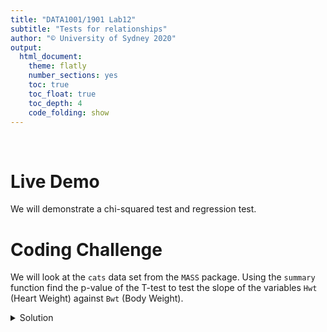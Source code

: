 ```yaml
---
title: "DATA1001/1901 Lab12"
subtitle: "Tests for relationships"
author: "© University of Sydney 2020"
output:
  html_document:
    theme: flatly
    number_sections: yes
    toc: true
    toc_float: true
    toc_depth: 4
    code_folding: show
---
```

<style>
h2 { /* Header 2 */
    font-size: 22px
}
</style>

<style>
h3 { /* Header 3 */
    font-size: 18px
}
</style>

<br>

# Live Demo

We will demonstrate a chi-squared test and regression test.

# Coding Challenge

We will look at the `cats` data set from the `MASS` package. Using the `summary` function find the p-value of the T-test to test the slope of the variables `Hwt` (Heart Weight) against `Bwt` (Body Weight).

<details><summary>Solution</summary>
```r
library(MASS)
library(tidyverse)

model = lm(Hwt ~ Bwt, data = cats)

# First check assumptions
plot(model, which = 1:2)


```


The plots show that the assumptions for a linear model are okay. The residuals are homoscedastic and normally distributed.

```r
summary(model)   # Gives us the p-value
```

</details>